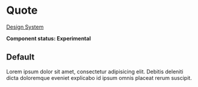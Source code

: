 
<Meta title="UI/Typography/Quote" component={Quote} />

# Quote

[Design System](https://designsystem.amsterdam.nl/7awj1hc9f/p/2516d8-quotehttps://designsystem.amsterdam.nl/7awj1hc9f/p/2516d8-quote)

**Component status: Experimental**

## Default

<Preview>
  <Story name="Default">
    <Quote>
      Lorem ipsum dolor sit amet, consectetur adipisicing elit. Debitis deleniti
      dicta doloremque eveniet explicabo id ipsum omnis placeat rerum suscipit.
    </Quote>
  </Story>
</Preview>
